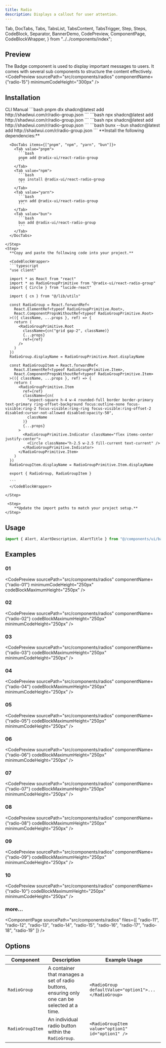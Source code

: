 ```yaml
---
title: Radio
description: Displays a callout for user attention.
---
```


  Tab,
  DocTabs,
  Tabs,
  TabsList,
  TabsContent,
  TabsTrigger,
  Step,
  Steps,
  CodeBlock,
  Separator,
  BannerDemo,
  CodePreview,
  ComponentPage,
  CodeBlockWrapper,
} from "../../components/index";

## Preview
The Badge component is used to display important messages to users. It comes with several sub components to structure the content effectively.
<CodePreview
  sourcePath="src/components/radios"
  componentName={"radio-15"}
  minimumCodeHeight="300px"
/>

## Installation 
<Tabs defaultValue="cli">
  <TabsList className="pb-0 h-10 rounded-md bg-hidden">
    <TabsTrigger
      value="cli"
      className="rounded-sm px-2 py-1.5 data-[state=active]:text-chai data-[state=active]:underline data-[state=active]:underline-offset-10 data-[state=active]:decoration-3 hover:cursor-pointer data-[state=active]:bg-hidden data-[state=active]:shadow-none"
    >
      CLI
    </TabsTrigger>
    <TabsTrigger
      value="manual"
      className="rounded-sm px-2 py-1.5 data-[state=active]:text-chai data-[state=active]:underline data-[state=active]:underline-offset-10 data-[state=active]:decoration-3 hover:cursor-pointer data-[state=active]:bg-hidden data-[state=active]:shadow-none"
    >
      Manual
    </TabsTrigger>
  </TabsList>
  <Separator />
  <TabsContent value="cli" className="p-0 mt-0">
    <DocTabs items={["pnpm", "npm", "yarn", "bun"]}>
      <Tab value="pnpm">
        ```bash
        pnpm dlx shadcn@latest add http://shadwui.com/r/radio-group.json
        ```
      </Tab>
      <Tab value="npm">
        ```bash
        npx shadcn@latest add http://shadwui.com/r/radio-group.json
        ```
      </Tab>
      <Tab value="yarn">
        ```bash
        npx shadcn@latest add http://shadwui.com/r/radio-group.json
        ```
      </Tab>
      <Tab value="bun">
        ```bash
        bunx --bun shadcn@latest add http://shadwui.com/r/radio-group.json
        ```
      </Tab>
    </DocTabs>
  </TabsContent>

  <TabsContent value="manual" className="p-0 mt-0">
   <Steps>
    <Step>
      **Install the following dependencies:**

      <DocTabs items={["pnpm", "npm", "yarn", "bun"]}>
        <Tab value="pnpm">
          ```bash
          pnpm add @radix-ui/react-radio-group
          ```
        </Tab>
        <Tab value="npm">
          ```bash
          npx install @radix-ui/react-radio-group
          ```
        </Tab>
        <Tab value="yarn">
          ```bash
          yarn add @radix-ui/react-radio-group
          ```
        </Tab>
        <Tab value="bun">
          ```bash
          bun add @radix-ui/react-radio-group
          ```
        </Tab>
      </DocTabs>

    </Step>
    <Step>
      **Copy and paste the following code into your project.**

      <CodeBlockWrapper>
      ```typescript
      "use client"

      import * as React from "react"
      import * as RadioGroupPrimitive from "@radix-ui/react-radio-group"
      import { Circle } from "lucide-react"

      import { cn } from "@/lib/utils"

      const RadioGroup = React.forwardRef<
        React.ElementRef<typeof RadioGroupPrimitive.Root>,
        React.ComponentPropsWithoutRef<typeof RadioGroupPrimitive.Root>
      >(({ className, ...props }, ref) => {
        return (
          <RadioGroupPrimitive.Root
            className={cn("grid gap-2", className)}
            {...props}
            ref={ref}
          />
        )
      })
      RadioGroup.displayName = RadioGroupPrimitive.Root.displayName

      const RadioGroupItem = React.forwardRef<
        React.ElementRef<typeof RadioGroupPrimitive.Item>,
        React.ComponentPropsWithoutRef<typeof RadioGroupPrimitive.Item>
      >(({ className, ...props }, ref) => {
        return (
          <RadioGroupPrimitive.Item
            ref={ref}
            className={cn(
              "aspect-square h-4 w-4 rounded-full border border-primary text-primary ring-offset-background focus:outline-none focus-visible:ring-2 focus-visible:ring-ring focus-visible:ring-offset-2 disabled:cursor-not-allowed disabled:opacity-50",
              className
            )}
            {...props}
          >
            <RadioGroupPrimitive.Indicator className="flex items-center justify-center">
              <Circle className="h-2.5 w-2.5 fill-current text-current" />
            </RadioGroupPrimitive.Indicator>
          </RadioGroupPrimitive.Item>
        )
      })
      RadioGroupItem.displayName = RadioGroupPrimitive.Item.displayName

      export { RadioGroup, RadioGroupItem }

      ```
      </CodeBlockWrapper>

    </Step>

     <Step>
        **Update the import paths to match your project setup.**
    </Step>
   </Steps>
  </TabsContent>
</Tabs>

## Usage
```jsx
import { Alert, AlertDescription, AlertTitle } from "@/components/ui/badge"
```

## Examples
### 01
<CodePreview
  sourcePath="src/components/radios"
  componentName={"radio-01"}
  minimumCodeHeight="250px"
  codeBlockMaximumHeight="250px"
/>

### 02
<CodePreview
  sourcePath="src/components/radios"
  componentName={"radio-02"}
  codeBlockMaximumHeight="250px"
  minimumCodeHeight="250px"
/>

### 03
<CodePreview
  sourcePath="src/components/radios"
  componentName={"radio-03"}
  codeBlockMaximumHeight="250px"
  minimumCodeHeight="250px"
/>

### 04
<CodePreview
  sourcePath="src/components/radios"
  componentName={"radio-04"}
  codeBlockMaximumHeight="250px"
  minimumCodeHeight="250px"
/>

### 05
<CodePreview
  sourcePath="src/components/radios"
  componentName={"radio-05"}
  codeBlockMaximumHeight="250px"
  minimumCodeHeight="250px"
/>

### 06
<CodePreview
  sourcePath="src/components/radios"
  componentName={"radio-06"}
  codeBlockMaximumHeight="250px"
  minimumCodeHeight="250px"
/>

### 07
<CodePreview
  sourcePath="src/components/radios"
  componentName={"radio-07"}
  codeBlockMaximumHeight="250px"
  minimumCodeHeight="250px"
/>

### 08
<CodePreview
  sourcePath="src/components/radios"
  componentName={"radio-08"}
  codeBlockMaximumHeight="250px"
  minimumCodeHeight="250px"
/>

### 09
<CodePreview
  sourcePath="src/components/radios"
  componentName={"radio-09"}
  codeBlockMaximumHeight="250px"
  minimumCodeHeight="250px"
/>

### 10
<CodePreview
  sourcePath="src/components/radios"
  componentName={"radio-10"}
  codeBlockMaximumHeight="250px"
  minimumCodeHeight="250px"
/>

### more...
<ComponentPage 
  sourcePath="src/components/radios"
  files={[
    "radio-11",
    "radio-12",
    "radio-13",
    "radio-14",
    "radio-15",
    "radio-16",
    "radio-17",
    "radio-18",
    "radio-19"
  ]}
/>


## Options
|  Component        | Description                                                                                   | Example Usage                                           |
| ----------------- | --------------------------------------------------------------------------------------------- | ------------------------------------------------------  |
| `RadioGroup`      | A container that manages a set of radio buttons, ensuring only one can be selected at a time. | `<RadioGroup defaultValue="option1">...</RadioGroup>`   |
| `RadioGroupItem`  | An individual radio button within the `RadioGroup`.                                           | `<RadioGroupItem value="option1" id="option1" />`       |
